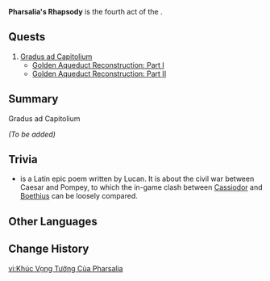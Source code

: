 {{Meta|missing_summary = yes}}
{{Act Infobox
|image          = Fontaine Chapter.png
|type           = World
|chapter        = Canticles of Harmony
|actNum         = 4
|actNumLabel    = Third Movement
|actType        = None
|prev           = Prisoner in Shackles
|next           = Requiem
}}
'''Pharsalia's Rhapsody''' is the fourth act of the {{Quest|Canticles of Harmony}}.

==Quests==
# [[Gradus ad Capitolium]]
#* [[Golden Aqueduct Reconstruction: Part I]]
#* [[Golden Aqueduct Reconstruction: Part II]]

==Summary==
;Gradus ad Capitolium
''(To be added)''

==Trivia==
* {{w|Pharsalia}} is a Latin epic poem written by Lucan. It is about the civil war between Caesar and Pompey, to which the in-game clash between [[Cassiodor]] and [[Boethius]] can be loosely compared.

==Other Languages==
{{Other Languages
|en       = Pharsalia's Rhapsody
|zhs      = 法沙利亚狂想曲
|zhs_rm   = Fǎshālìyǎ Kuángxiǎngqǔ
|zht      = 法沙利亞狂想曲
|zht_rm   = Fǎshālìyǎ Kuángxiǎngqǔ
|zh_tl    = Pharsalia's Rhapsody
|ja       = ファルサリアのラプソディ
|ja_rm    = Farusaria no Rapusodi
|ja_tl    = Pharsalia's Rhapsody
|ko       = 파르살리아 광시곡
|ko_rm    = 
|ko_tl    = 
|es       = La rapsodia de Farsalia
|es_tl    = Pharsalia's Rhapsody
|fr       = Rhapsodie de Pharsalia
|fr_tl    = Pharsalia's Rhapsody
|ru       = Рапсодия Фарсалии
|ru_tl    = Pharsalia's Rhapsody
|th       = บทเพลงตามอารมณ์ Pharsalia
|th_rm    = 
|th_tl    = 
|vi       = Khúc Vọng Tưởng Của Pharsalia
|vi_tl    = 
|de       = Pharsalias Rhapsodie
|de_tl    = Pharsalia's Rhapsody
|id       = Melodi Pharsalia
|id_tl    = Melody of Pharsalia
|pt       = Rapsódia de Pharsalia
|pt_tl    = 
|tr       = Pharsalia'nın Rapsodisi
|tr_tl    = 
|it       = La rapsodia di Pharsalia
|it_tl    = 
}}

==Change History==
{{Change History|4.6}}

[[vi:Khúc Vọng Tưởng Của Pharsalia]]